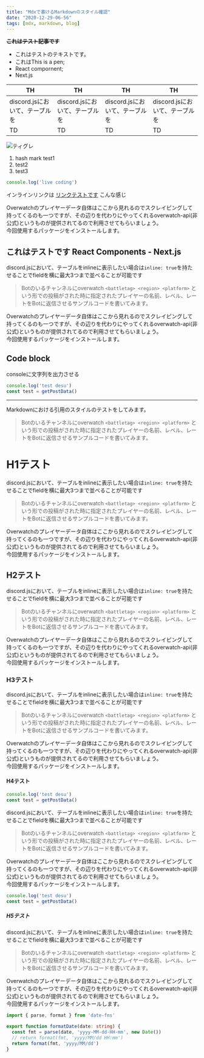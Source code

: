 ```yaml
---
title: "Mdxで書けるMarkdownのスタイル確認"
date: "2020-12-29-06-56"
tags: [mdx, markdown, blog]
---
```


~~**これはテスト記事です**~~
- これはテストのテキストです。
- これはThis is a pen;
- React compornent;
- Next.js

|  TH  |  TH  |  TH  |  TH  |
| ---- | ---- | ---- | ---- |
|  discord.jsにおいて、テーブルを  |  discord.jsにおいて、テーブルを  |  discord.jsにおいて、テーブルを  |  discord.jsにおいて、テーブルを  |
|  TD  |  TD  |  TD  |  TD  |

![ティグレ](https://i.gyazo.com/99cb4f2d3144dab9f1c9a094d7172eca.jpg)

1. hash mark test1
2. test2
3. test3

```js live=true
console.log('live coding')
```

インラインリンクは [リンクテストです](http://example.com/) こんな感じ

Overwatchのプレイヤーデータ自体はここから見れるのでスクレイピングして持ってくるのも一つですが、その辺りを代わりにやってくれるoverwatch-api(非公式)というものが提供されてるので利用させてもらいましょう。  
今回使用するパッケージをインストールします。

## これはテストです React Components - Next.js

discord.jsにおいて、テーブルをinlineに表示したい場合は`inline: true`を持たせることでfieldを横に最大3つまで並べることが可能です

> Botのいるチャンネルにoverwatch `<battletag> <region> <platform>` という形での投稿がされた時に指定されたプレイヤーの名前、レベル、レートをBotに返信させるサンプルコードを書いてみます。

Overwatchのプレイヤーデータ自体はここから見れるのでスクレイピングして持ってくるのも一つですが、その辺りを代わりにやってくれるoverwatch-api(非公式)というものが提供されてるので利用させてもらいましょう。  
今回使用するパッケージをインストールします。

## Code block

consoleに文字列を出力させる

```js
console.log('test desu')
const test = getPostData()
```

- - -

Markdownにおける引用のスタイルのテストをしてみます。
> Botのいるチャンネルにoverwatch `<battletag> <region> <platform>` という形での投稿がされた時に指定されたプレイヤーの名前、レベル、レートをBotに返信させるサンプルコードを書いてみます。

# H1テスト

discord.jsにおいて、テーブルをinlineに表示したい場合は`inline: true`を持たせることでfieldを横に最大3つまで並べることが可能です

> Botのいるチャンネルにoverwatch `<battletag> <region> <platform>` という形での投稿がされた時に指定されたプレイヤーの名前、レベル、レートをBotに返信させるサンプルコードを書いてみます。

Overwatchのプレイヤーデータ自体はここから見れるのでスクレイピングして持ってくるのも一つですが、その辺りを代わりにやってくれるoverwatch-api(非公式)というものが提供されてるので利用させてもらいましょう。  
今回使用するパッケージをインストールします。

## H2テスト

discord.jsにおいて、テーブルをinlineに表示したい場合は`inline: true`を持たせることでfieldを横に最大3つまで並べることが可能です

> Botのいるチャンネルにoverwatch `<battletag> <region> <platform>` という形での投稿がされた時に指定されたプレイヤーの名前、レベル、レートをBotに返信させるサンプルコードを書いてみます。

Overwatchのプレイヤーデータ自体はここから見れるのでスクレイピングして持ってくるのも一つですが、その辺りを代わりにやってくれるoverwatch-api(非公式)というものが提供されてるので利用させてもらいましょう。  
今回使用するパッケージをインストールします。

### H3テスト

discord.jsにおいて、テーブルをinlineに表示したい場合は`inline: true`を持たせることでfieldを横に最大3つまで並べることが可能です

> Botのいるチャンネルにoverwatch `<battletag> <region> <platform>` という形での投稿がされた時に指定されたプレイヤーの名前、レベル、レートをBotに返信させるサンプルコードを書いてみます。

Overwatchのプレイヤーデータ自体はここから見れるのでスクレイピングして持ってくるのも一つですが、その辺りを代わりにやってくれるoverwatch-api(非公式)というものが提供されてるので利用させてもらいましょう。  
今回使用するパッケージをインストールします。

#### H4テスト

```js
console.log('test desu')
const test = getPostData()
```

discord.jsにおいて、テーブルをinlineに表示したい場合は`inline: true`を持たせることでfieldを横に最大3つまで並べることが可能です

> Botのいるチャンネルにoverwatch `<battletag> <region> <platform>` という形での投稿がされた時に指定されたプレイヤーの名前、レベル、レートをBotに返信させるサンプルコードを書いてみます。

Overwatchのプレイヤーデータ自体はここから見れるのでスクレイピングして持ってくるのも一つですが、その辺りを代わりにやってくれるoverwatch-api(非公式)というものが提供されてるので利用させてもらいましょう。  
今回使用するパッケージをインストールします。
```js
console.log('test desu')
const test = getPostData()
```

##### H5テスト

discord.jsにおいて、テーブルをinlineに表示したい場合は`inline: true`を持たせることでfieldを横に最大3つまで並べることが可能です

> Botのいるチャンネルにoverwatch `<battletag> <region> <platform>` という形での投稿がされた時に指定されたプレイヤーの名前、レベル、レートをBotに返信させるサンプルコードを書いてみます。

Overwatchのプレイヤーデータ自体はここから見れるのでスクレイピングして持ってくるのも一つですが、その辺りを代わりにやってくれるoverwatch-api(非公式)というものが提供されてるので利用させてもらいましょう。  
今回使用するパッケージをインストールします。

```ts
import { parse, format } from 'date-fns'

export function formatDate(date: string) {
  const fmt = parse(date, 'yyyy-MM-dd-HH-mm', new Date())
  // return format(fmt, 'yyyy/MM/dd HH:mm')
  return format(fmt, 'yyyy/MM/dd')
}
```